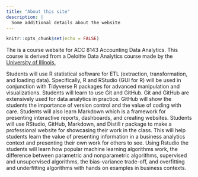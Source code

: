 ```yaml
---
title: "About this site"
description: |
  Some additional details about the website
---
```


```r
knitr::opts_chunk$set(echo = FALSE)
```

The is a course website for ACC 8143 Accounting Data Analytics. This course is derived from a Deloitte Data Analytics course made by the [University of Illinois.](https://giesbusiness.illinois.edu/experience/academies-centers/the-university-of-illinois-deloitte-foundation-center-for-business-analytics/courses)

Students will use R statistical software for ETL (extraction, transformation, and loading data). Specifically, R and RStudio (GUI for R) will be used in conjunction with Tidyverse R packages for advanced manipulation and visualizations. Students will learn to use Git and GitHub. Git and GitHub are extensively used for data analytics in practice. GitHub will show the students the importance of version control and the value of coding with care. Students will also learn Markdown which is a framework for presenting interactive reports, dashboards, and creating websites. Students will use RStudio, GitHub, Markdown, and Distill r package to make a professional website for showcasing their work in the class. This will help students learn the value of presenting information in a business analytics context and presenting their own work for others to see. Using Rstudio the students will learn how popular machine learning algorithms work, the difference between parametric and nonparametric algorithms, supervised and unsupervised algorithms, the bias-variance trade-off, and overfitting and underfitting algorithms with hands on examples in business contexts.
